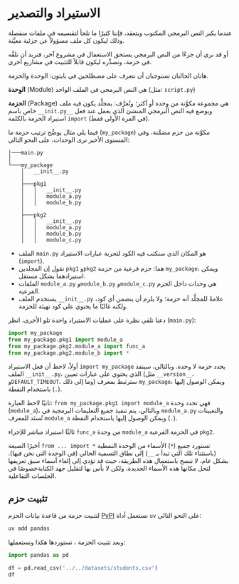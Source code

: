 # الاستيراد والتصدير

عندما يكبر النص البرمجي المكتوب ويتعقد، فإننا كثيرًا ما نلجأ لتقسيمه في ملفات منفصلة وذلك ليكون كل ملف مسؤولاً عن جزئية معيَّنة.

أو قد نرى أن جزءًا من النص البرمجي يستحق الاستعمال في مشروع آخر، فنريد أن نلفَّه في حزمة، ونصدِّره ليكون قابلاً للتثبيت في مشاريع أخرى.

هاتان الحالتان تستوجبان أن نتعرف على مصطلحين في بايثون: الوحدة والحزمة.

**الوِحدة** (Module) هي النص البرمجي في الملف الواحد (مثل: `script.py`)

**الحزمة** (Package) هي مجموعة مكوَّنة من وِحدة أو أكثر؛ وتُعرَّف: بمجلَّد يكون فيه ملف خاص باسم `__init.py__` ويوضع فيه النص البرمجي المنشئ الذي يعمل عند فعل استيراد الحزمة بالكلمة `import` (في المرة الأولى فقط).

فيما يلي مثال يوضِّح ترتيب حزمة ما (`my_package`) مكوَّنة من حزم مضمَّنة، وفي المستوى الأخير نرى الوحدات، على النحو التالي:

```
│───main.py
│
└───my_package
    │   __init__.py
    │
    ├───pkg1
    │   │   __init__.py
    │   │   module_a.py
    │   │   module_b.py
    │
    ├───pkg2
    │   │   __init__.py
    │   │   module_a.py
    │   │   module_b.py
    │   │   module_c.py
```

- الملف `main.py` هو المكان الذي سنكتب فيه الكود لتجربة عبارات الاستيراد (`import`).
- نقول إن المجلدين `pkg1` و`pkg2` هما: حزم فرعية من حزمة `my_package`، ويمكن استيرادهما بشكل مستقل.
- الملفات `module_a.py` و`module_b.py` و`module_c.py` هي وحدات داخل الحزم الفرعية.
- يستخدم الملف `__init__.py` علامةً للمجلَّد أنه حزمة؛ ولا يلزم أن يتضمن أي كود، ولكنه غالبًا ما يحتوي على كود تهيئة للحزمة.

دعنا نلقي نظرة على عمليات الاستيراد واحدة تلو الأخرى، انظر (`main.py`):

``` python
import my_package
from my_package.pkg1 import module_a
from my_package.pkg2.module_a import func_a
from my_package.pkg2.module_b import *
```

أولاً، لاحظ أن فعل الاستيراد `import my_package` يحدد حزمة لا وحدة. وبالتالي، سينفذ الملف `__init__.py`، الذي يحتوي على عبارات تعيين (مثل `__version__`، و`DEFAULT_TIMEOUT`، وما إلى ذلك) سترتبط بمعرف `my_package`، ويمكن الوصول إليها باستخدام النقطة (`.`).

ثانيًا لاحظ العبارة: `from my_package.pkg1 import module_a` فهي تحدد وحدة (`module_a`)، وبالتالي، يتم تنفيذ جميع التعليمات البرمجية في `module_a.py` والتعيينات تُسنَد للمعرف `module_a` ويمكن الوصول إليها باستخدام النقطة (`.`).

ثالثًا استيراد مباشر للإجراء `func_a` من وحدة `module_a` في الحزمة الفرعية `pkg2`.

أخيرًا الصيغة `from ... import *` تستورد جميع (`*`) الأسماء من الوحدة النمطية (باستثناء تلك التي تبدأ بـ `__`) إلى نطاق التسمية الحالي (في الوحدة التي نحن فيها). بشكل عام، لا ننصح باستعمال هذه الطريقة، حيث قد تؤدي إلى إلغاء أسماء سبق تعريفها لتحل مكانها هذه الأسماء الجديدة، ولكن لا بأس بها لتقليل جهد الكتابةخصوصًا في الجلسات التفاعلية.

## تثبيت حزم

لتثبيت حزمة من قاعدة بيانات الحزم [PyPI](https://pypi.org/) نستعمل أداة `uv` على النحو التالي:

``` bash
uv add pandas
```

وبعد تثبيت الحزمة ، نستوردها هكذا ونستعملها:

```python
import pandas as pd

df = pd.read_csv('../../datasets/students.csv')
df
```

